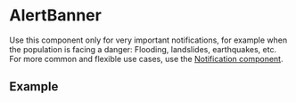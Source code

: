 
<Meta of={AlertBannerStories} />

# AlertBanner

Use this component only for very important notifications, for example when the population is facing a danger: Flooding, landslides, earthquakes, etc. For more common and flexible use cases, use the [Notification component](?path=/docs/components-notification--example).

## Example

<Canvas of={AlertBannerStories.Example} />

<Controls of={AlertBannerStories.Example} />

